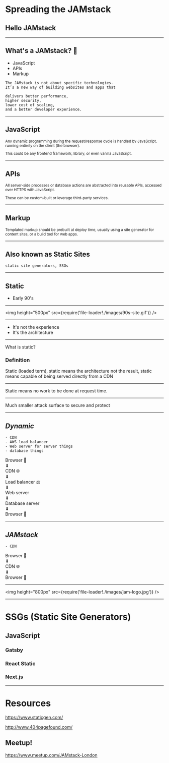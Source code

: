 

<Head>
  <title>JAMStack ❤</title>
  <link
    href="https://fonts.googleapis.com/css?family=Arvo|Martel+Sans"
    rel="stylesheet"
  />
  <link
    href={require('file-loader!./static/favicon.png')}
    rel="shortcut icon"
  />
</Head>

# Spreading the JAMstack

## Hello JAMstack

---


## What's a JAMstack? 🤔

- JavaScript
- APIs
- Markup

```notes
The JAMstack is not about specific technologies.
It’s a new way of building websites and apps that

delivers better performance,
higher security,
lower cost of scaling,
and a better developer experience.
```

---

## JavaScript

<small>

Any dynamic programming during the request/response cycle is handled
by JavaScript, running entirely on the client (the browser).

This could be any frontend framework, library, or even vanilla
JavaScript.

</small>

---

## APIs

<small>

All server-side processes or database actions are abstracted into
reusable APIs, accessed over HTTPS with JavaScript.

These can be custom-built or leverage third-party services.

</small>

---

## Markup

<small>

Templated markup should be prebuilt at deploy time, usually using a
site generator for content sites, or a build tool for web apps.

</small>

---

## Also known as Static Sites

```notes
static site generators, SSGs
```

---


## Static

- Early 90's

---

<img
  height="500px"
  src={require('file-loader!./images/90s-site.gif')}
/>

---

- It's not the experience
- It's the architecture

---

What is static?

### Definition

Static (loaded term), static means the architecture not the result,
static means capable of being served directly from a CDN

---

Static means no work to be done at request time.

---

Much smaller attack surface to secure and protect

---


## _Dynamic_

<Appear>

```notes
- CDN
- AWS load balancer
- Web server for server things
- database things
```

<div>Browser 👀</div>
<div>⬇</div>
<div>CDN 🌐</div>

<div>⬇</div>
<div>Load balancer ⚖</div>

<div>⬇</div>
<div>Web server </div>

<div>⬇</div>
<div>Database server</div>

<div>⬇</div>
<div>Browser 👀</div>

</Appear>

---


## _JAMstack_

<Appear>

```notes
- CDN
```

<div>Browser 👀</div>
<div>⬇</div>
<div>CDN 🌐</div>
<div>⬇</div>
<div>Browser 👀</div>

</Appear>

---

<img
  height="800px"
  src={require('file-loader!./images/jam-logo.jpg')}
/>

---

# SSGs (Static Site Generators)

## JavaScript

### Gatsby

### React Static

### Next.js

---

# Resources

https://www.staticgen.com/

http://www.404pagefound.com/

## Meetup!

https://www.meetup.com/JAMstack-London
